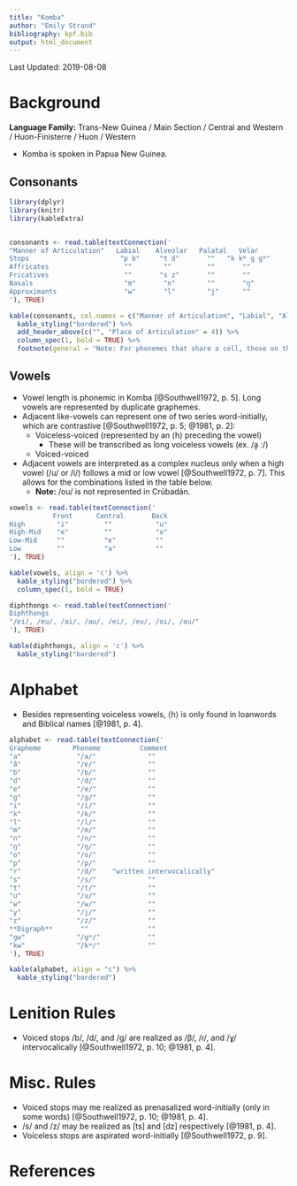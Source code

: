 ```yaml
---
title: "Komba"
author: "Emily Strand"
bibliography: kpf.bib
output: html_document
---
```


Last Updated: 2019-08-08

# Background

**Language Family:** Trans-New Guinea / Main Section / Central and Western / Huon-Finisterre / Huon / Western

* Komba is spoken in Papua New Guinea.

## Consonants

```r

library(dplyr)
library(knitr)
library(kableExtra)


consonants <- read.table(textConnection('
"Manner of Articulation"   Labial    Alveolar   Palatal   Velar
Stops                       "p b"     "t d"       ""   "k kʷ ɡ ɡʷ"
Affricates                   ""        ""         ""       ""
Fricatives                   ""       "s z"       ""       ""
Nasals                       "m"       "n"        ""       "ŋ"
Approximants                 "w"       "l"        "j"      ""
'), TRUE)

kable(consonants, col.names = c("Manner of Articulation", "Labial", "Alveolar", "Palatal", "Velar"), align = 'c') %>%
  kable_styling("bordered") %>%
  add_header_above(c("", "Place of Articulation" = 4)) %>%
  column_spec(1, bold = TRUE) %>%
  footnote(general = "Note: For phonemes that share a cell, those on the left are voiceless and those on the right are voiced. Phonemes with the diacritic (ʷ) are labialized.", general_title = "")
```  

## Vowels

* Vowel length is phonemic in Komba [@Southwell1972, p. 5]. Long vowels are represented by duplicate graphemes.
* Adjacent like-vowels can represent one of two series word-initially, which are contrastive [@Southwell1972, p. 5; @1981, p. 2]:
    - Voiceless-voiced (represented by an ⟨h⟩ preceding the vowel)
        * These will be transcribed as long voiceless vowels (ex. /ḁ ː/)
    - Voiced-voiced
* Adjacent vowels are interpreted as a complex nucleus only when a high vowel (/u/ or /i/) follows a mid or low vowel [@Southwell1972, p. 7]. This allows for the combinations listed in the table below.
    - **Note:** /ou/ is not represented in Crúbadán.

```r

vowels <- read.table(textConnection('
           Front      Central       Back
High        "i"         ""           "u"
High-Mid    "e"         ""           "o"
Low-Mid     ""          "ɐ"          ""
Low         ""          "a"          ""
'), TRUE)

kable(vowels, align = 'c') %>%
  kable_styling("bordered") %>%
  column_spec(1, bold = TRUE)

diphthongs <- read.table(textConnection('
Diphthongs
"/ɐi/, /ɐu/, /ai/, /au/, /ei/, /eu/, /oi/, /ou/"
'), TRUE)

kable(diphthongs, align = 'c') %>%
  kable_styling("bordered")
```

# Alphabet

* Besides representing voiceless vowels, ⟨h⟩ is only found in loanwords and Biblical names [@1981, p. 4].

```r

alphabet <- read.table(textConnection('
Grapheme        Phoneme          Comment
"a"              "/a/"             ""
"â"              "/ɐ/"             ""
"b"              "/b/"             ""
"d"              "/d/"             ""
"e"              "/e/"             ""
"g"              "/ɡ/"             ""
"i"              "/i/"             ""
"k"              "/k/"             ""
"l"              "/l/"             ""
"m"              "/m/"             ""
"n"              "/n/"             ""
"ŋ"              "/ŋ/"             ""
"o"              "/o/"             ""
"p"              "/p/"             ""
"r"              "/d/"    "written intervocalically"
"s"              "/s/"             ""
"t"              "/t/"             ""
"u"              "/u/"             ""
"w"              "/w/"             ""
"y"              "/j/"             ""
"z"              "/z/"             ""
**Digraph**       ""               ""
"gw"             "/ɡʷ/"            ""
"kw"             "/kʷ/"            ""
'), TRUE)

kable(alphabet, align = "c") %>%
  kable_styling("bordered")
```

# Lenition Rules

* Voiced stops /b/, /d/, and /ɡ/ are realized as /β/, /ɾ/, and /ɣ/ intervocalically [@Southwell1972, p. 10; @1981, p. 4].

# Misc. Rules

* Voiced stops may me realized as prenasalized word-initially (only in some words) [@Southwell1972, p. 10; @1981, p. 4].
* /s/ and /z/ may be realized as [ts] and [dz] respectively [@1981, p. 4].
* Voiceless stops are aspirated word-initially [@Southwell1972, p. 9].

# References
